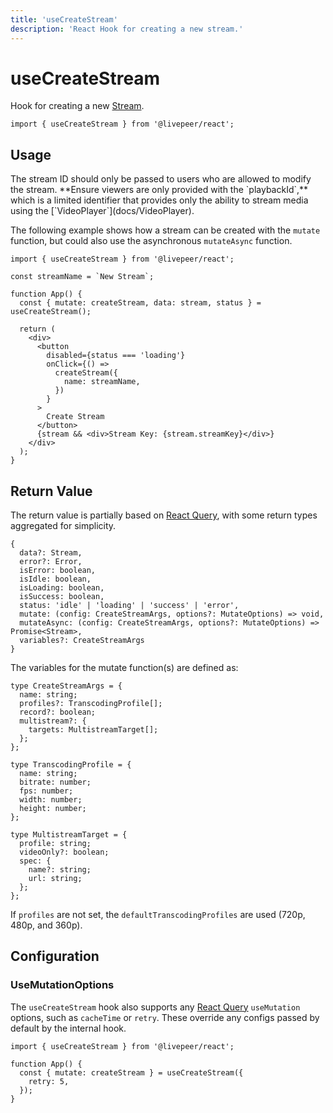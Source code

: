 ```yaml
---
title: 'useCreateStream'
description: 'React Hook for creating a new stream.'
---
```


# useCreateStream

Hook for creating a new [Stream](https://github.com/livepeer/livepeer.js/blob/main/packages/core/src/types/provider.ts).

```tsx
import { useCreateStream } from '@livepeer/react';
```

## Usage


<Callout>
  The stream ID should only be passed to users who are allowed to modify the
  stream. **Ensure viewers are only provided with the `playbackId`,** which is a
  limited identifier that provides only the ability to stream media using the
  [`VideoPlayer`](docs/VideoPlayer).
</Callout>

The following example shows how a stream can be created with the `mutate` function, but could also use the asynchronous `mutateAsync`
function.

```tsx {6, 13-15}
import { useCreateStream } from '@livepeer/react';

const streamName = `New Stream`;

function App() {
  const { mutate: createStream, data: stream, status } = useCreateStream();

  return (
    <div>
      <button
        disabled={status === 'loading'}
        onClick={() =>
          createStream({
            name: streamName,
          })
        }
      >
        Create Stream
      </button>
      {stream && <div>Stream Key: {stream.streamKey}</div>}
    </div>
  );
}
```

## Return Value

The return value is partially based on [React Query](https://tanstack.com/query/v4/docs/reference/useMutation), with some return types
aggregated for simplicity.

```tsx
{
  data?: Stream,
  error?: Error,
  isError: boolean,
  isIdle: boolean,
  isLoading: boolean,
  isSuccess: boolean,
  status: 'idle' | 'loading' | 'success' | 'error',
  mutate: (config: CreateStreamArgs, options?: MutateOptions) => void,
  mutateAsync: (config: CreateStreamArgs, options?: MutateOptions) => Promise<Stream>,
  variables?: CreateStreamArgs
}
```

The variables for the mutate function(s) are defined as:

```tsx
type CreateStreamArgs = {
  name: string;
  profiles?: TranscodingProfile[];
  record?: boolean;
  multistream?: {
    targets: MultistreamTarget[];
  };
};

type TranscodingProfile = {
  name: string;
  bitrate: number;
  fps: number;
  width: number;
  height: number;
};

type MultistreamTarget = {
  profile: string;
  videoOnly?: boolean;
  spec: {
    name?: string;
    url: string;
  };
};
```

If `profiles` are not set, the `defaultTranscodingProfiles` are used (720p, 480p, and 360p).

## Configuration

### UseMutationOptions

The `useCreateStream` hook also supports any [React Query](https://tanstack.com/query/v4/docs/reference/useMutation) `useMutation` options, such as
`cacheTime` or `retry`. These override any configs passed by default by the internal hook.

```tsx {5}
import { useCreateStream } from '@livepeer/react';

function App() {
  const { mutate: createStream } = useCreateStream({
    retry: 5,
  });
}
```
